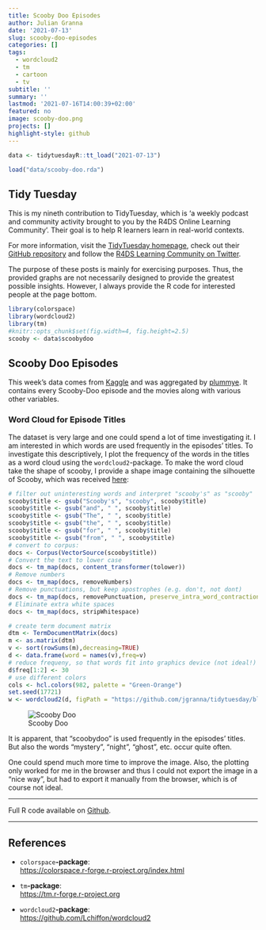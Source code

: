 ```yaml
---
title: Scooby Doo Episodes
author: Julian Granna
date: '2021-07-13'
slug: scooby-doo-episodes
categories: []
tags:
  - wordcloud2
  - tm
  - cartoon
  - tv
subtitle: ''
summary: ''
lastmod: '2021-07-16T14:00:39+02:00'
featured: no
image: scooby-doo.png
projects: []
highlight-style: github
---
```


```r
data <- tidytuesdayR::tt_load("2021-07-13")
```

```r
load("data/scooby-doo.rda")
```

## Tidy Tuesday

This is my nineth contribution to TidyTuesday, which is 'a weekly podcast and community activity brought to you by the R4DS Online Learning Community'. Their goal is to help R learners learn in real-world contexts.

For more information, visit the [TidyTuesday homepage](https://www.tidytuesday.com/), check out their [GitHub repository](https://github.com/rfordatascience/tidytuesday) and follow the [R4DS Learning Community on Twitter](https://twitter.com/R4DScommunity).

The purpose of these posts is mainly for exercising purposes. Thus, the provided graphs are not necessarily designed to provide the greatest possible insights. However, I always provide the R code for interested people at the page bottom.

```r
library(colorspace)
library(wordcloud2)
library(tm)
#knitr::opts_chunk$set(fig.width=4, fig.height=2.5) 
scooby <- data$scoobydoo
```

## Scooby Doo Episodes

This week's data comes from [Kaggle](https://www.kaggle.com/williamschooleman/scoobydoo-complete) and was aggregated by [plummye](https://www.kaggle.com/williamschooleman). It contains every Scooby-Doo episode and the movies along with various other variables.

### Word Cloud for Episode Titles

The dataset is very large and one could spend a lot of time investigating it. I am interested in which words are used frequently in the episodes' titles. To investigate this descriptively, I plot the frequency of the words in the titles as a word cloud using the `wordcloud2`-package. To make the word cloud take the shape of scooby, I provide a shape image containing the silhouette of Scooby, which was received [here](http://www.fun-with-pictures.com/scooby-doo-silhouette.html):

```r
# filter out uninteresting words and interpret "scooby's" as "scooby"
scooby$title <- gsub("Scooby's", "scooby", scooby$title) 
scooby$title <- gsub("and", " ", scooby$title) 
scooby$title <- gsub("The", " ", scooby$title) 
scooby$title <- gsub("the", " ", scooby$title) 
scooby$title <- gsub("for", " ", scooby$title) 
scooby$title <- gsub("from", " ", scooby$title) 
# convert to corpus:
docs <- Corpus(VectorSource(scooby$title))
# Convert the text to lower case
docs <- tm_map(docs, content_transformer(tolower))
# Remove numbers
docs <- tm_map(docs, removeNumbers)
# Remove punctuations, but keep apostrophes (e.g. don't, not dont)
docs <- tm_map(docs, removePunctuation, preserve_intra_word_contractions = TRUE)
# Eliminate extra white spaces
docs <- tm_map(docs, stripWhitespace)

# create term document matrix
dtm <- TermDocumentMatrix(docs)
m <- as.matrix(dtm)
v <- sort(rowSums(m),decreasing=TRUE)
d <- data.frame(word = names(v),freq=v)
# reduce frequeny, so that words fit into graphics device (not ideal!)
d$freq[1:2] <- 30
# use different colors
cols <- hcl.colors(982, palette = "Green-Orange")
set.seed(17721)
w <- wordcloud2(d, figPath = "https://github.com/jgranna/tidytuesday/blob/main/2021-07-13/_images/scooby.jpg", size = 1, backgroundColor="black", minSize = 1, color = cols)
```

![Scooby Doo](https://raw.githubusercontent.com/jgranna/tidytuesday/main/2021-07-13/_images/export.png)

It is apparent, that "scoobydoo" is used frequently in the episodes' titles. But also the words "mystery", "night", "ghost", etc. occur quite often.

One could spend much more time to improve the image. Also, the plotting only worked for me in the browser and thus I could not export the image in a "nice way", but had to export it manually from the browser, which is of course not ideal.

------------------------------------------------------------------------

Full R code available on [Github](https://github.com/jgranna/tidytuesday/tree/main/2021-07-13).

------------------------------------------------------------------------

## References

-   `colorspace`**-package**:\
    <https://colorspace.r-forge.r-project.org/index.html>

-   `tm`**-package**:\
    <https://tm.r-forge.r-project.org>

-   `wordcloud2`**-package**:\
    <https://github.com/Lchiffon/wordcloud2>
